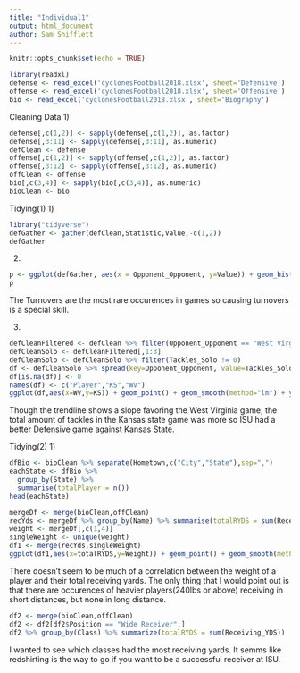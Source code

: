 ```yaml
---
title: "Individual1"
output: html_document
author: Sam Shifflett
---
```


```r
knitr::opts_chunk$set(echo = TRUE)
```

```r
library(readxl)
defense <- read_excel('cyclonesFootball2018.xlsx', sheet='Defensive')
offense <- read_excel('cyclonesFootball2018.xlsx', sheet='Offensive')
bio <- read_excel('cyclonesFootball2018.xlsx', sheet='Biography')
```

Cleaning Data
1)
```r
defense[,c(1,2)] <- sapply(defense[,c(1,2)], as.factor)
defense[,3:11] <- sapply(defense[,3:11], as.numeric)
defClean <- defense
offense[,c(1,2)] <- sapply(offense[,c(1,2)], as.factor)
offense[,3:12] <- sapply(offense[,3:12], as.numeric)
offClean <- offense
bio[,c(3,4)] <- sapply(bio[,c(3,4)], as.numeric)
bioClean <- bio
```

Tidying(1)
1)
```r
library("tidyverse")
defGather <- gather(defClean,Statistic,Value,-c(1,2))
defGather
```

2)
```r
p <- ggplot(defGather, aes(x = Opponent_Opponent, y=Value)) + geom_histogram(stat="identity") + facet_wrap(~Statistic) + theme(axis.text.x = element_text(angle = 90, hjust = 1)) + xlab("Opponent") + ylab("Total Amount") + ggtitle("Defensive stat count per game")
p
```

The Turnovers are the most rare occurences in games so causing turnovers is a special skill.

3)
```r
defCleanFiltered <- defClean %>% filter(Opponent_Opponent == "West Virginia" | Opponent_Opponent == "Kansas State")
defCleanSolo <- defCleanFiltered[,1:3]
defCleanSolo <- defCleanSolo %>% filter(Tackles_Solo != 0)
df <- defCleanSolo %>% spread(key=Opponent_Opponent, value=Tackles_Solo)
df[is.na(df)] <- 0
names(df) <- c("Player","KS","WV")
ggplot(df,aes(x=WV,y=KS)) + geom_point() + geom_smooth(method="lm") + ylim(0,10) + xlim(0,10)
```

Though the trendline shows a slope favoring the West Virginia game, the total amount of tackles in the Kansas state game was more so ISU had a better Defensive game against Kansas State.


Tidying(2)
1)
```r
dfBio <- bioClean %>% separate(Hometown,c("City","State"),sep=",")
eachState <- dfBio %>%
  group_by(State) %>%
  summarise(totalPlayer = n())
head(eachState)
```

```r
mergeDf <- merge(bioClean,offClean)
recYds <- mergeDf %>% group_by(Name) %>% summarise(totalRYDS = sum(Receiving_YDS))
weight <- mergeDf[,c(1,4)]
singleWeight <- unique(weight)
df1 <- merge(recYds,singleWeight)
ggplot(df1,aes(x=totalRYDS,y=Weight)) + geom_point() + geom_smooth(method="lm")
```

There doesn't seem to be much of a correlation between the weight of a player and their total receiving yards. The only thing that I would point out is that there are occurences of heavier players(240lbs or above) receiving in short distances, but none in long distance.


```r
df2 <- merge(bioClean,offClean)
df2 <- df2[df2$Position == "Wide Receiver",]
df2 %>% group_by(Class) %>% summarize(totalRYDS = sum(Receiving_YDS))
```

I wanted to see which classes had the most receiving yards. It semms like redshirting is the way to go if you want to be a successful receiver at ISU.


